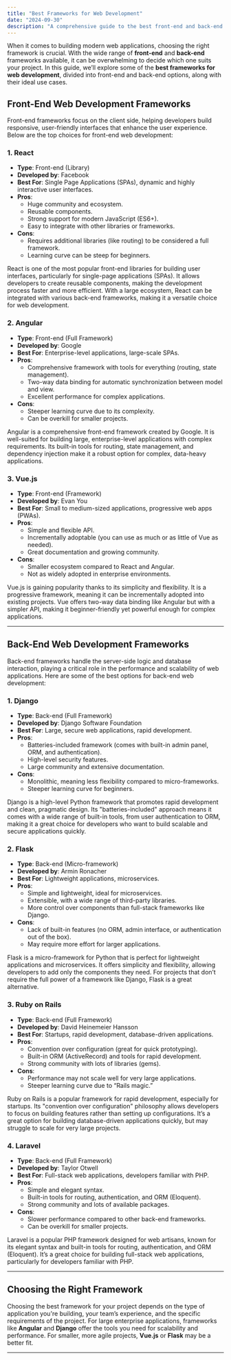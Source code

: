 ```yaml
---
title: "Best Frameworks for Web Development"
date: "2024-09-30"
description: "A comprehensive guide to the best front-end and back-end frameworks for web development, including React, Angular, Vue.js, Django, Flask, and more."
---
```


When it comes to building modern web applications, choosing the right framework is crucial. With the wide range of **front-end** and **back-end** frameworks available, it can be overwhelming to decide which one suits your project. In this guide, we’ll explore some of the **best frameworks for web development**, divided into front-end and back-end options, along with their ideal use cases.

## Front-End Web Development Frameworks

Front-end frameworks focus on the client side, helping developers build responsive, user-friendly interfaces that enhance the user experience. Below are the top choices for front-end web development:

### 1. **React**
- **Type**: Front-end (Library)
- **Developed by**: Facebook
- **Best For**: Single Page Applications (SPAs), dynamic and highly interactive user interfaces.
- **Pros**:
  - Huge community and ecosystem.
  - Reusable components.
  - Strong support for modern JavaScript (ES6+).
  - Easy to integrate with other libraries or frameworks.
- **Cons**:
  - Requires additional libraries (like routing) to be considered a full framework.
  - Learning curve can be steep for beginners.

React is one of the most popular front-end libraries for building user interfaces, particularly for single-page applications (SPAs). It allows developers to create reusable components, making the development process faster and more efficient. With a large ecosystem, React can be integrated with various back-end frameworks, making it a versatile choice for web development.

### 2. **Angular**
- **Type**: Front-end (Full Framework)
- **Developed by**: Google
- **Best For**: Enterprise-level applications, large-scale SPAs.
- **Pros**:
  - Comprehensive framework with tools for everything (routing, state management).
  - Two-way data binding for automatic synchronization between model and view.
  - Excellent performance for complex applications.
- **Cons**:
  - Steeper learning curve due to its complexity.
  - Can be overkill for smaller projects.

Angular is a comprehensive front-end framework created by Google. It is well-suited for building large, enterprise-level applications with complex requirements. Its built-in tools for routing, state management, and dependency injection make it a robust option for complex, data-heavy applications.

### 3. **Vue.js**
- **Type**: Front-end (Framework)
- **Developed by**: Evan You
- **Best For**: Small to medium-sized applications, progressive web apps (PWAs).
- **Pros**:
  - Simple and flexible API.
  - Incrementally adoptable (you can use as much or as little of Vue as needed).
  - Great documentation and growing community.
- **Cons**:
  - Smaller ecosystem compared to React and Angular.
  - Not as widely adopted in enterprise environments.

Vue.js is gaining popularity thanks to its simplicity and flexibility. It is a progressive framework, meaning it can be incrementally adopted into existing projects. Vue offers two-way data binding like Angular but with a simpler API, making it beginner-friendly yet powerful enough for complex applications.

---

## Back-End Web Development Frameworks

Back-end frameworks handle the server-side logic and database interaction, playing a critical role in the performance and scalability of web applications. Here are some of the best options for back-end web development:

### 1. **Django**
- **Type**: Back-end (Full Framework)
- **Developed by**: Django Software Foundation
- **Best For**: Large, secure web applications, rapid development.
- **Pros**:
  - Batteries-included framework (comes with built-in admin panel, ORM, and authentication).
  - High-level security features.
  - Large community and extensive documentation.
- **Cons**:
  - Monolithic, meaning less flexibility compared to micro-frameworks.
  - Steeper learning curve for beginners.

Django is a high-level Python framework that promotes rapid development and clean, pragmatic design. Its "batteries-included" approach means it comes with a wide range of built-in tools, from user authentication to ORM, making it a great choice for developers who want to build scalable and secure applications quickly.

### 2. **Flask**
- **Type**: Back-end (Micro-framework)
- **Developed by**: Armin Ronacher
- **Best For**: Lightweight applications, microservices.
- **Pros**:
  - Simple and lightweight, ideal for microservices.
  - Extensible, with a wide range of third-party libraries.
  - More control over components than full-stack frameworks like Django.
- **Cons**:
  - Lack of built-in features (no ORM, admin interface, or authentication out of the box).
  - May require more effort for larger applications.

Flask is a micro-framework for Python that is perfect for lightweight applications and microservices. It offers simplicity and flexibility, allowing developers to add only the components they need. For projects that don’t require the full power of a framework like Django, Flask is a great alternative.

### 3. **Ruby on Rails**
- **Type**: Back-end (Full Framework)
- **Developed by**: David Heinemeier Hansson
- **Best For**: Startups, rapid development, database-driven applications.
- **Pros**:
  - Convention over configuration (great for quick prototyping).
  - Built-in ORM (ActiveRecord) and tools for rapid development.
  - Strong community with lots of libraries (gems).
- **Cons**:
  - Performance may not scale well for very large applications.
  - Steeper learning curve due to “Rails magic.”

Ruby on Rails is a popular framework for rapid development, especially for startups. Its "convention over configuration" philosophy allows developers to focus on building features rather than setting up configurations. It’s a great option for building database-driven applications quickly, but may struggle to scale for very large projects.

### 4. **Laravel**
- **Type**: Back-end (Full Framework)
- **Developed by**: Taylor Otwell
- **Best For**: Full-stack web applications, developers familiar with PHP.
- **Pros**:
  - Simple and elegant syntax.
  - Built-in tools for routing, authentication, and ORM (Eloquent).
  - Strong community and lots of available packages.
- **Cons**:
  - Slower performance compared to other back-end frameworks.
  - Can be overkill for smaller projects.

Laravel is a popular PHP framework designed for web artisans, known for its elegant syntax and built-in tools for routing, authentication, and ORM (Eloquent). It’s a great choice for building full-stack web applications, particularly for developers familiar with PHP.

---

## Choosing the Right Framework

Choosing the best framework for your project depends on the type of application you're building, your team’s experience, and the specific requirements of the project. For large enterprise applications, frameworks like **Angular** and **Django** offer the tools you need for scalability and performance. For smaller, more agile projects, **Vue.js** or **Flask** may be a better fit.

---

<RelatedComparisons
currentTechnology='React-Vue-Django-Flask-Angular-React'
/>